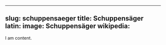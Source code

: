 
---
slug: schuppensaeger
title: Schuppensäger
latin:
image: Schuppensäger
wikipedia: 
---

I am content.
